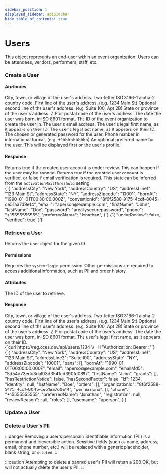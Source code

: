 ```yaml
---
sidebar_position: 1
displayed_sidebar: apiSidebar
hide_table_of_contents: true
---
```


# Users

<div style={{ display: 'grid', gridTemplateColumns: 'repeat(auto-fit, minmax(300px, 1fr))', gridGap: '1rem' }}>
  <div>
    This object represents an end-user within an event organization. Users can be attendees, vendors, performers, staff, etc.
  </div>
  <restList>
    <restElement method='POST' path='/api/users' anchor='create-a-user' />
    <restElement method='GET' path='/api/users/:id' anchor='retrieve-a-user' />
    <restElement method='PATCH' path='/api/users/:id' anchor='create-a-user' />
    <restElement method='DELETE' path='/api/users/:id/pii' anchor='create-a-user' />
  </restList>
</div>

### Create a User
#### Attributes

<div style={{ display: 'grid', gridTemplateColumns: 'repeat(auto-fit, minmax(300px, 1fr))', gridGap: '1rem' }}>
  <div>
    <attribute id="user-create-addressCity" name="addressCity" type="string">
      City, town, or village of the user's address.
    </attribute>
    <attribute id="user-create-addressCountry" name="addressCity" type="string">
      Two-letter ISO 3166-1 alpha-2 country code.
    </attribute>
    <attribute id="user-create-addressLine1" name="addressLine1" type="string">
      First line of the user's address. (e.g. 1234 Main St)
    </attribute>
    <attribute id="user-create-addressLine2" name="addressLine2" type="string" optional>
      Optional second line of the user's address. (e.g. Suite 100, Apt 2B)
    </attribute>
    <attribute id="user-create-addressState" name="addressState" type="string">
      State or province of the user's address.
    </attribute>
    <attribute id="user-create-addressZipcode" name="addressZipcode" type="string">
      ZIP or postal code of the user's address.
    </attribute>
    <attribute id="user-create-bornAt" name="bornAt" type="string">
      The date the user was born, in ISO 8601 format.
    </attribute>
    <attribute id="user-create-conventionId" name="conventionId" type="uuid">
      The ID of the event organization to create the user in.
    </attribute>
    <attribute id="user-create-email" name="email" type="string">
      The user's email address.
    </attribute>
    <attribute id="user-create-firstName" name="firstName" type="string">
      The user's legal first name, as it appears on their ID.
    </attribute>
    <attribute id="user-create-lastName" name="lastName" type="string">
      The user's legal last name, as it appears on their ID.
    </attribute>
    <attribute id="user-create-password" name="password" type="string">
      The chosen or generated password for the user.
    </attribute>
    <attribute id="user-create-phone" name="phone" type="string">
      Phone number in international format. (e.g. +15555555555)
    </attribute>
    <attribute id="user-create-preferredName" name="preferredName" type="string" optional>
      An optional preferred name for the user. This will be displayed first on the user's profile.
    </attribute>
    <div style={{ marginBottom: '1.5rem' }} />
    <h4>Response</h4>
    <attribute id="user-create-resp-underReview" name="underReview" type="boolean" response>
      Returns true if the created user account is under review. This can happen if the user may be banned.
    </attribute>
    <attribute id="user-create-resp-verified" name="verified" type="boolean" response>
      Returns true if the created user account is verified, or false if email verification is required. This state can be inferred from the <code>activationMailThreshold</code> setting.
    </attribute>
  </div>
  <div>
    <endpointRequest method='POST' path='/api/users'>
      {`{
  "addressCity": "New York",
  "addressCountry": "US",
  "addressLine1": "123 Main St",
  "addressState": "NY",
  "addressZipcode": "10001",
  "bornAt": "1990-01-01T00:00:00.000Z",
  "conventionId": "8f6f2588-9175-4cdf-8045-ce51aa7d9e14",
  "email": "aperson@example.com",
  "firstName": "John",
  "lastName": "Doe",
  "password": "areallysecurepassword",
  "phone": "+15555555555",
  "preferredName": "Jonathan",
}`}
    </endpointRequest>
    <endpointResponse>
      {`{
  "underReview": false,
  "verified": true,
}`}
    </endpointResponse>
  </div>
</div>

### Retrieve a User
Returns the user object for the given ID.

<div style={{ display: 'grid', gridTemplateColumns: 'repeat(auto-fit, minmax(300px, 1fr))', gridGap: '1rem' }}>
  <div>
    <h4>Permissions</h4>
    <div>
      Requires the <code>system:login</code> permission. Other permissions are required to access additional information, such as PII and order history.
    </div>
    <div style={{ marginBottom: '1.5rem' }} />
    <h4>Attributes</h4>
    <attribute id="user-retrieve-id" name="id" type="number">
      The ID of the user to retrieve.
    </attribute>
    <div style={{ marginBottom: '1.5rem' }} />
    <h4>Response</h4>
    <attribute id="user-retrieve-resp-addressCity" name="addressCity" type="string" response permissions={['registration:read:pii']}>
      City, town, or village of the user's address.
    </attribute>
    <attribute id="user-retrieve-resp-addressCountry" name="addressCountry" type="string" response permissions={['registration:read:pii']}>
      Two-letter ISO 3166-1 alpha-2 country code.
    </attribute>
    <attribute id="user-retrieve-resp-addressLine1" name="addressLine1" type="string" response permissions={['registration:read:pii']}>
      First line of the user's address. (e.g. 1234 Main St)
    </attribute>
    <attribute id="user-retrieve-resp-addressLine2" name="addressLine2" type="string" response permissions={['registration:read:pii']} optional>
      Optional second line of the user's address. (e.g. Suite 100, Apt 2B)
    </attribute>
    <attribute id="user-retrieve-resp-addressState" name="addressState" type="string" response permissions={['registration:read:pii']}>
      State or province of the user's address.
    </attribute>
    <attribute id="user-retrieve-resp-addressZipcode" name="addressZipcode" type="string" response permissions={['registration:read:pii']}>
      ZIP or postal code of the user's address.
    </attribute>
    <attribute id="user-retrieve-resp-bornAt" name="bornAt" type="string" response>
      The date the user was born, in ISO 8601 format.
    </attribute>
    <attribute id="user-retrieve-resp-firstName" name="firstName" type="string" response>
      The user's legal first name, as it appears on their ID.
    </attribute>
  </div>
  <div>
    <endpointRequest method='GET' path='/api/users/:id' contentType='cURL'>
      {`curl https://reg.cces.dev/api/users/1234 \\
  -H "Authorization: Bearer <id>:<secret>"`}
    </endpointRequest>
    <endpointResponse>
      {`{
  "addressCity": "New York",
  "addressCountry": "US",
  "addressLine1": "123 Main St",
  "addressLine2": "Suite 100",
  "addressState": "NY",
  "addressZipcode": "10001",
  "bans": [],
  "bornAt": "1990-01-01T00:00:00.000Z",
  "email": "aperson@example.com",
  "emailMd5": "5d54d73edc3da103d3541cd390fd0897",
  "firstName": "John",
  "grants": [],
  "hasRestrictionNotice": false,
  "hasSecondFactor": false,
  "id": 1234,
  "identity": null,
  "lastName": "Doe",
  "orders": [],
  "organizationId": "8f6f2588-9175-4cdf-8045-ce51aa7d9e14",
  "permissions": [],
  "phone": "+15555555555",
  "preferredName": "Jonathan",
  "registration": null,
  "reviewReason": null,
  "roles": [],
  "username": "aperson",
}`}
    </endpointResponse>
  </div>
</div>

### Update a User

### Delete a User's PII

:::danger
Removing a user's personally identifiable information (PII) is a permanent and irreversible action. Sensitive fields (such as name, address, email, phone number, etc.) will be replaced with a generic placeholder, blank string, or `deleted`.
:::

:::caution
Attempting to delete a banned user's PII will return a 200 OK, but will not actually delete the user's PII.
:::

